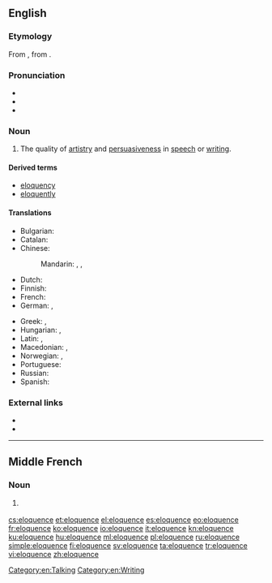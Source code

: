 {{also|éloquence}}
==English==

===Etymology===
From {{etyl|fro|en}} {{term|eloquence|lang=fro}}, from {{etyl|la|en}} {{term|eloquentia|lang=la}}.

===Pronunciation===
* {{audio|En-us-eloquence.ogg|Audio (US)|lang=en}}
* {{IPA|/ˈɛləkwəns/|lang=en}}
* {{hyphenation|el|o|quence|lang=en}}

===Noun===
{{en-noun|~}}

# The quality of [[artistry]] and [[persuasiveness]] in [[speech]] or [[writing]].

====Derived terms====
* [[eloquency]]
* [[eloquently]]

====Translations====
{{trans-top|the quality of artistry and persuasiveness in speech or writing}}
* Bulgarian: {{t+|bg|красноречие|n}}
* Catalan: {{t|ca|eloqüència|f}}
* Chinese:
*: Mandarin: {{t|cmn|雄辯|sc=Hani}}, {{t+|cmn|雄辩|tr=xióngbiàn|sc=Hani}}, {{t+|cmn|口才|tr=kǒucái|sc=Hani}}
* Dutch: {{t+|nl|welbespraaktheid|f}}
* Finnish: {{t|fi|kaunopuheisuus}}
* French: {{t+|fr|éloquence|f}}
* German: {{t|de|Redegewandtheit|f}}, {{t+|de|Eloquenz|f}}
{{trans-mid}}
* Greek: {{t+|el|ευγλωττία|f}}, {{t+|el|ευφράδεια|f}}
* Hungarian: {{t+|hu|ékesszólás}}, {{t+|hu|beszédkészség}}
* Latin: {{t|la|fācundia|f}}, {{t|la|eloquium}}
* Macedonian: {{t|mk|речитост|f|tr=réčitost|sc=Cyrl}}, {{t|mk|красноречивост|f|tr=krasnoréčivost|sc=Cyrl}}
* Norwegian: {{t|no|veltalenhet|m}}, {{t|no|språkferdighet|m}}
* Portuguese: {{t+|pt|eloquência|f}}
* Russian: {{t+|ru|красноре́чие|n}}
* Spanish: {{t+|es|elocuencia|f}}
{{trans-bottom}}

===External links===
* {{pedialite}}
* {{quotelite}}

[[Category:en:Talking]]
[[Category:en:Writing]]

----

==Middle French==

===Noun===
{{frm-noun|f|-}}

# {{l|en|eloquence}} {{gloss|quality of being eloquent}}

[[cs:eloquence]]
[[et:eloquence]]
[[el:eloquence]]
[[es:eloquence]]
[[eo:eloquence]]
[[fr:eloquence]]
[[ko:eloquence]]
[[io:eloquence]]
[[it:eloquence]]
[[kn:eloquence]]
[[ku:eloquence]]
[[hu:eloquence]]
[[ml:eloquence]]
[[pl:eloquence]]
[[ru:eloquence]]
[[simple:eloquence]]
[[fi:eloquence]]
[[sv:eloquence]]
[[ta:eloquence]]
[[tr:eloquence]]
[[vi:eloquence]]
[[zh:eloquence]]